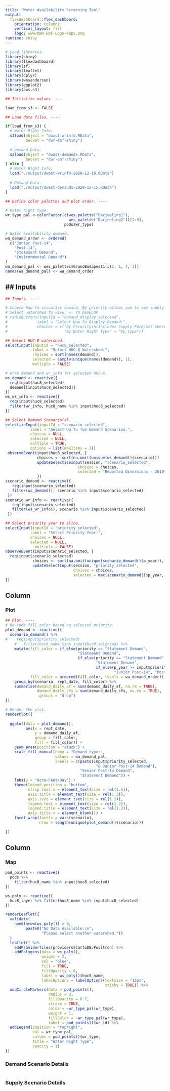 ```yaml
---
title: "Water Availability Screening Tool"
output: 
  flexdashboard::flex_dashboard:
    orientation: columns
    vertical_layout: fill
    logo: www/DWR-ENF-Logo-48px.png
runtime: shiny
---
```


```r

# Load libraries.
library(shiny)
library(flexdashboard)
library(sf)
library(leaflet)
library(dplyr)
library(wesanderson)
library(ggplot2)
library(aws.s3)

## Initialize values. ---

load_from_s3 <- FALSE

## Load data files. ----

if(load_from_s3) {
  # Water Right Info.
  s3load(object = "dwast-wrinfo.RData",
         bucket = "dwr-enf-shiny")
  
  # Demand Data.
  s3load(object = "dwast-demands.RData",
         bucket = "dwr-enf-shiny")
} else {
  # Water Right Info.
  load("./output/dwast-wrinfo-2020-12-18.RData")
  
  # Demand Data.
  load("./output/dwast-demands-2020-12-15.RData")
}

## Define color palettes and plot order. ----

# Water right type.
wr_type_pal <-colorFactor(c(wes_palette("Darjeeling1"), 
                            wes_palette("Darjeeling2"))[1:9],
                          pods$wr_type)

# Water availability demand.
wa_demand_order <- ordered(
  c("Junior Post-14",
    "Post-14",
    "Statement Demand",
    "Environmental Demand")
)
wa_demand_pal <- wes_palettes$GrandBudapest1[c(2, 1, 4, 3)]
names(wa_demand_pal) <- wa_demand_order

```

## Inputs {.sidebar}
-------------------------------------

```r
## Inputs. ----

# Choose how to visualize demand. By priority allows you to see supply data.
# Select watershed to view. <- TO DEVELOP
# radioButtons(inputId = "demand_display_selected",
#             label = "Select How To Display Demand:",
#             choices = c("By Priority\n(Includes Supply Forecast Where Available)" = "by_priority",
#                         "By Water Right Type" = "by_type"))

## Select HUC-8 watershed.
selectInput(inputId = "huc8_selected",
            label = "Select HUC-8 Watershed:",
            choices = sort(names(demand)),
            selected = sample(unique(names(demand)), 1),
            multiple = FALSE)

# Grab demand and wr_info for selected HUC-8.
ws_demand <- reactive({
  req(input$huc8_selected)
  demand[[input$huc8_selected]]
})
ws_wr_info <- reactive({
  req(input$huc8_selected)
  filter(wr_info, huc8_name %in% input$huc8_selected)
})

## Select Demand Scenario(s).
selectizeInput(inputId = "scenario_selected",
           label = "Select Up To Two Demand Scenarios:",
           choices = NULL,
           selected = NULL,
           multiple = TRUE,
           options = list(maxItems = 2))
 observeEvent(input$huc8_selected, {
              choices <- sort(na.omit(unique(ws_demand()$scenario)))
              updateSelectizeInput(session, "scenario_selected",
                                choices = choices,
                                selected = "Reported Diversions - 2019")
              })
scenario_demand <- reactive({
   req(input$scenario_selected)
   filter(ws_demand(), scenario %in% input$scenario_selected)
 })
scenario_wr_info <- reactive({
   req(input$scenario_selected)
   filter(ws_wr_info(), scenario %in% input$scenario_selected)
 })

## Select priority year to slice.
selectInput(inputId = "priority_selected",
           label = "Select Priority Year:",
           choices = NULL,
           selected = NULL,
             multiple = FALSE)
observeEvent(input$scenario_selected, {
  req(input$scenario_selected)
            choices <- sort(na.omit(unique(scenario_demand()$p_year)), decreasing = TRUE)
            updateSelectInput(session, "priority_selected",
                              choices = choices,
                              selected = max(scenario_demand()$p_year, na.rm = TRUE))
})


```

Column {data-width=600}
-------------------------------------

### Plot
```r
## Plot. ----
# Re-code fill_color based on selected priority.
plot_demand <- reactive({
  scenario_demand() %>% 
#    req(input$priority_selected)
    #   filter(huc8_name %in% input$huc8_selected) %>% 
    mutate(fill_color = if_else(priority == "Statement Demand",
                                "Statement Demand",
                                if_else(priority == "Statement Demand",
                                        "Statement Demand",
                                        if_else(p_year >= input$priority_selected,
                                                "Junior Post-14", "Post-14"))),
           fill_color = ordered(fill_color, levels = wa_demand_order)) %>% 
    group_by(scenario, rept_date, fill_color) %>% 
    summarise(demand_daily_af = sum(demand_daily_af, na.rm = TRUE),
              demand_daily_cfs = sum(demand_daily_cfs, na.rm = TRUE),
              .groups = "drop")
})

# Render the plot.
renderPlot({
  
  ggplot(data = plot_demand(),
         aes(x = rept_date,
             y = demand_daily_af,
             group = fill_color,
             fill = fill_color)) +
    geom_area(position = "stack") +
    scale_fill_manual(name = "Demand type:",
                      values = wa_demand_pal,
                      labels = c(paste(input$priority_selected, 
                                        "& Junior Post-14 Demand"),
                                 "Senior Post-14 Demand",
                                 "Statement Demand")) +
    labs(y = "Acre-Feet/Day") +
    theme(legend.position = "bottom",
          strip.text.x = element_text(size = rel(1.5)),
          axis.title = element_text(size = rel(1.2)),
          axis.text = element_text(size = rel(1.2)),
          legend.text = element_text(size = rel(1.2)),
          legend.title = element_text(size = rel(1.2)),
          axis.title.x = element_blank()) +
    facet_wrap(facets = vars(scenario),
               nrow = length(unique(plot_demand()$scenario)))
  
})

```

Column {data-width=400}
-------------------------------------

### Map {data-height=500}

```r
pod_points <- reactive({
  pods %>%
    filter(huc8_name %in% input$huc8_selected)
})

ws_poly <- reactive({
  huc8_layer %>% filter(huc8_name %in% input$huc8_selected)
})

renderLeaflet({
  validate(
    need(nrow(ws_poly()) > 0, 
         paste0("No Data Available.\n",
                "Please select another watershed."))
  )
  leaflet() %>%
    addProviderTiles(providers$CartoDB.Positron) %>%
    addPolygons(data = ws_poly(),
                weight = 2,
                col = "blue",
                fill = TRUE,
                fillOpacity = 0,
                label = ws_poly()$huc8_name,
                labelOptions = labelOptions(textsize = "12px",
                                            sticky = TRUE)) %>%
  addCircleMarkers(data = pod_points(),
                   radius = 3,
                   fillOpacity = 0.7,
                   stroke = TRUE,
                   color = ~wr_type_pal(wr_type),
                   weight = 1,
                   fillColor = ~wr_type_pal(wr_type),
                   label = pod_points()$wr_id) %>%
  addLegend(position = "topright",
            pal = wr_type_pal,
            values = pod_points()$wr_type,
            title = "Water Right Type",
            opacity = 1)
})
```   
 
### Demand Scenario Details {data-height=250}
    
```r
```


### Supply Scenario Details {data-height=250}
    
```r
```
